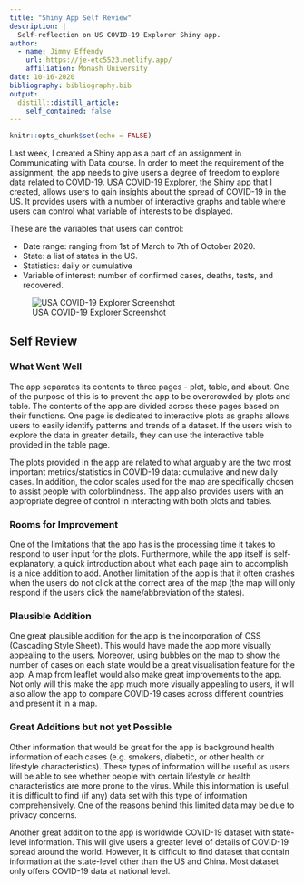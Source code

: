 ```yaml
---
title: "Shiny App Self Review"
description: |
  Self-reflection on US COVID-19 Explorer Shiny app.
author:
  - name: Jimmy Effendy 
    url: https://je-etc5523.netlify.app/
    affiliation: Monash University
date: 10-16-2020
bibliography: bibliography.bib
output:
  distill::distill_article:
    self_contained: false
---
```


```r
knitr::opts_chunk$set(echo = FALSE)
```

Last week, I created a Shiny app as a part of an assignment in Communicating with Data course.
In order to meet the requirement of the assignment, the app needs to give users a degree of freedom
to explore data related to COVID-19. [USA COVID-19 Explorer](https://github.com/etc5523-2020/shiny-assessment-j-effendy), 
the Shiny app that I created, allows users to gain insights about the spread of COVID-19 in the US. 
It provides users with a number of interactive graphs and table where users can control what 
variable of interests to be displayed. 

These are the variables that users can control:

* Date range: ranging from 1st of March to 7th of October 2020.
* State: a list of states in the US.
* Statistics: daily or cumulative
* Variable of interest: number of confirmed cases, deaths, tests, and recovered.

![USA COVID-19 Explorer Screenshot](screenshot-plot.PNG)

## Self Review

### What Went Well

The app separates its contents to three pages - plot, table, and about. 
One of the purpose of this is to prevent the app to be overcrowded by plots and table.
The contents of the app are divided across these pages based on their functions.
One page is dedicated to interactive plots as graphs allows users to easily identify
patterns and trends of a dataset. If the users wish to explore the data in greater
details, they can use the interactive table provided in the table page.

The plots provided in the app are related to what arguably are the two most important 
metrics/statistics in COVID-19 data: cumulative and new daily cases. In addition,
the color scales used for the map are specifically chosen to assist people with colorblindness.
The app also provides users with an appropriate degree of control in interacting with both
plots and tables.

### Rooms for Improvement

One of the limitations that the app has is the processing time it takes to respond to user input
for the plots. Furthermore, while the app itself is self-explanatory, a quick 
introduction about what each page aim to accomplish is a nice addition to add. Another limitation
of the app is that it often crashes when the users do not click at the correct area of the map (the map
will only respond if the users click the name/abbreviation of the states).

### Plausible Addition

One great plausible addition for the app is the incorporation of CSS (Cascading Style Sheet). This
would have made the app more visually appealing to the users. Moreover, using bubbles on the map
to show the number of cases on each state would be a great visualisation feature for the app. A map from leaflet
would also make great improvements to the app. Not only will this make the app much more visually 
appealing to users, it will also allow the app to compare COVID-19 cases across different
countries and present it in a map.

### Great Additions but not yet Possible

Other information that would be great for the app is background health information of each cases
(e.g. smokers, diabetic, or other health or lifestyle characteristics). These types of information will be
useful as users will be able to see whether people with certain lifestyle or health characteristics
are more prone to the virus. While this information is useful, it is difficult to find (if any)
data set with this type of information comprehensively. One of the reasons behind this limited data may be
due to privacy concerns.

Another great addition to the app is worldwide COVID-19 dataset with state-level information.
This will give users a greater level of details of COVID-19 spread around the world.
However, it is difficult to find dataset that contain information at the state-level other
than the US and China. Most dataset only offers COVID-19 data at national level.
